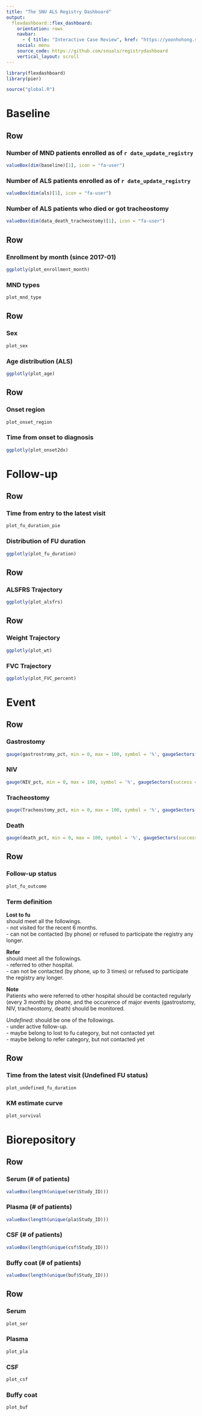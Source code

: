 ```yaml
---
title: "The SNU ALS Registry Dashboard"
output: 
  flexdashboard::flex_dashboard:
    orientation: rows
    navbar:
      - { title: "Interactive Case Review", href: "https://yoonhohong.shinyapps.io/ALSregistry2/"}
    social: menu
    source_code: https://github.com/snuals/registrydashboard
    vertical_layout: scroll
---
```


```r
library(flexdashboard)
library(pier)
```

```r
source("global.R")
```

Baseline
==================================================================

Row
------------------------------------------------------------------

### Number of MND patients enrolled as of `r date_update_registry`
```r
valueBox(dim(baseline)[1], icon = "fa-user")
```

### Number of ALS patients enrolled as of `r date_update_registry`
```r
valueBox(dim(als)[1], icon = "fa-user")
```

### Number of ALS patients who died or got tracheostomy
```r
valueBox(dim(data_death_tracheostomy)[1], icon = "fa-user")
```

Row
-----------------------------------------------------------------------

### Enrollment by month (since 2017-01)
```r
ggplotly(plot_enrollment_month)
```

### MND types
```r
plot_mnd_type
```

Row
-----------------------------------------------------------------------
### Sex
```r
plot_sex
```

### Age distribution (ALS)
```r
ggplotly(plot_age)
```

Row
----------------------------------------------------------------------
### Onset region
```r
plot_onset_region
```

### Time from onset to diagnosis 
```r
ggplotly(plot_onset2dx)
```

Follow-up
============================

Row
--------------------------
### Time from entry to the latest visit
```r
plot_fu_duration_pie
```

### Distribution of FU duration 
```r
ggplotly(plot_fu_duration)
```

Row
---------
### ALSFRS Trajectory 
```r
ggplotly(plot_alsfrs)
```

Row
--------
### Weight Trajectory
```r
ggplotly(plot_wt)
```

### FVC Trajectory
```r
ggplotly(plot_FVC_percent)
```

Event 
====================

Row 
------------------
### Gastrostomy 
```r
gauge(gastrostromy_pct, min = 0, max = 100, symbol = '%', gaugeSectors(success = c(20, 100), warning = c(10, 19), danger = c(0, 9)))
```

### NIV
```r
gauge(NIV_pct, min = 0, max = 100, symbol = '%', gaugeSectors(success = c(20, 100), warning = c(10, 19), danger = c(0, 9)))
```

### Tracheostomy 
```r
gauge(Tracheostomy_pct, min = 0, max = 100, symbol = '%', gaugeSectors(success = c(20, 100), warning = c(10, 19), danger = c(0, 9)))
```

### Death  
```r
gauge(death_pct, min = 0, max = 100, symbol = '%', gaugeSectors(success = c(20, 100), warning = c(10, 19), danger = c(0, 9)))
```

Row 
-----------
### Follow-up status 
```r
plot_fu_outcome
```

### Term definition

**Lost to fu**    
should meet all the followings.   
- not visited for the recent 6 months.   
- can not be contacted (by phone) or refused to participate the registry any longer.   

**Refer**   
should meet all the followings.    
- referred to other hospital.     
- can not be contacted (by phone, up to 3 times) or refused to participate the registry any longer.      

**Note**    
Patients who were referred to other hospital should be contacted regularly (every 3 month) by phone, and the occurence of major events (gastrostomy, NIV, tracheostomy, death) should be monitored.        

*Undefined*: should be one of the followings.       
- under active follow-up.      
- maybe belong to lost to fu category, but not contacted yet    
- maybe belong to refer category, but not contacted yet      

Row
---------------

### Time from the latest visit (Undefined FU status)
```r
plot_undefined_fu_duration
```

### KM estimate curve 
```r
plot_survival
```

Biorepository 
======================

Row
----------------------- 

### Serum (# of patients)  
```r
valueBox(length(unique(ser$Study_ID)))
```

### Plasma (# of patients) 
```r
valueBox(length(unique(pla$Study_ID)))
```

### CSF (# of patients)
```r
valueBox(length(unique(csf$Study_ID)))
```

### Buffy coat (# of patients) 
```r
valueBox(length(unique(buf$Study_ID)))
```

Row {data-height=300}
----------------------------   

### Serum 
```r
plot_ser
```

### Plasma 
```r
plot_pla
```

### CSF 
```r
plot_csf
```

### Buffy coat 
```r
plot_buf
```


















